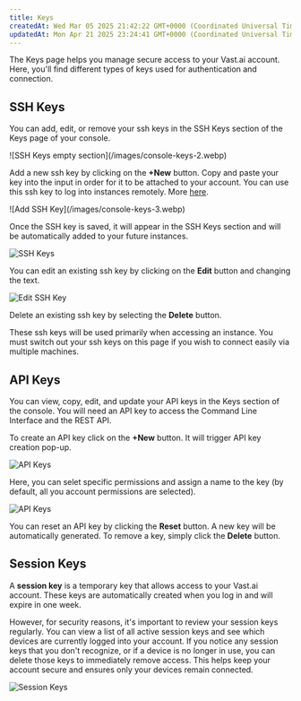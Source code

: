 ```yaml
---
title: Keys
createdAt: Wed Mar 05 2025 21:42:22 GMT+0000 (Coordinated Universal Time)
updatedAt: Mon Apr 21 2025 23:24:41 GMT+0000 (Coordinated Universal Time)
---
```


The Keys page helps you manage secure access to your Vast.ai account. Here, you'll find different types of keys used for authentication and connection.

## SSH Keys

You can add, edit, or remove your ssh keys in the SSH Keys section of the Keys page of your console.

<Frame caption="SSH Keys empty section">
![SSH Keys empty section](/images/console-keys-2.webp)
</Frame>

Add a new ssh key by clicking on the **+New** button. Copy and paste your key into the input in order for it to be attached to your account. You can use this ssh key to log into instances remotely. More [here](https://docs.vast.ai/instances/sshscp).

<Frame caption="Add SSH Key">
![Add SSH Key](/images/console-keys-3.webp)
</Frame>

Once the SSH key is saved, it will appear in the SSH Keys section and will be automatically added to your future instances.

![SSH Keys](/images/console-keys-4.webp)

You can edit an existing ssh key by clicking on the **Edit** button and changing the text.

![Edit SSH Key](/images/console-keys-5.webp)

Delete an existing ssh key by selecting the **Delete** button.

These ssh keys will be used primarily when accessing an instance. You must switch out your ssh keys on this page if you wish to connect easily via multiple machines. 

## API Keys

You can view, copy, edit, and update your API keys in the Keys section of the console. You will need an API key to access the Command Line Interface and the REST API.

To create an API key click on the **+New** button. It will trigger API key creation pop-up.

![API Keys](/images/console-keys-6.webp)

Here, you can selet specific permissions and assign a name to the key (by default, all you account permissions are selected).

![API Keys](/images/console-keys-7.webp)

You can reset an API key by clicking the **Reset** button. A new key will be automatically generated. To remove a key, simply click the **Delete** button.

## Session Keys

A **session key** is a temporary key that allows access to your Vast.ai account. These keys are automatically created when you log in and will expire in one week.

However, for security reasons, it's important to review your session keys regularly. You can view a list of all active session keys and see which devices are currently logged into your account. If you notice any session keys that you don't recognize, or if a device is no longer in use, you can delete those keys to immediately remove access. This helps keep your account secure and ensures only your devices remain connected.

![Session Keys](/images/console-keys.webp)